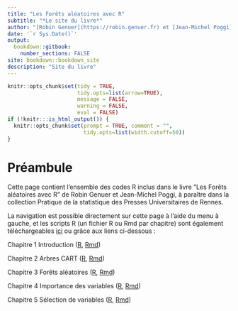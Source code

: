 ```yaml
---
title: "Les Forêts aléatoires avec R"
subtitle: "*Le site du livre*"
author: "[Robin Genuer](https://robin.genuer.fr) et [Jean-Michel Poggi](https://www.math.u-psud.fr/~poggi/)"
date: '`r Sys.Date()`'
output:
  bookdown::gitbook:
    number_sections: FALSE
site: bookdown::bookdown_site
description: "Site du livre"
---
```


```r
knitr::opts_chunk$set(tidy = TRUE,
                      tidy.opts=list(arrow=TRUE),
                      message = FALSE,
                      warning = FALSE,
                      eval = FALSE)
if (!knitr:::is_html_output()) {
  knitr::opts_chunk$set(prompt = TRUE, comment = "",
                        tidy.opts=list(width.cutoff=50))
}
```

# Préambule {-}

Cette page contient l'ensemble des codes R inclus dans le livre "Les Forêts
aléatoires avec R" de Robin Genuer et Jean-Michel Poggi, à paraître dans la
collection Pratique de la statistique des Presses Universitaires de Rennes.
 
La navigation est possible directement sur cette page à l'aide du menu à gauche,
et les scripts R (un fichier R ou Rmd par chapitre) sont également
téléchargeables [ici](https://github.com/robingenuer/LesForetsAleatoiresAvecR)
ou grâce aux liens ci-dessous :

Chapitre 1 Introduction ([R](01_intro.R), [Rmd](01_intro.Rmd))

Chapitre 2 Arbres CART ([R](02_cart.R), [Rmd](02_cart.Rmd))

Chapitre 3 Forêts aléatoires ([R](03_rf.R), [Rmd](03_rf.Rmd))

Chapitre 4 Importance des variables ([R](04_imp.R), [Rmd](04_imp.Rmd))

Chapitre 5 Sélection de variables ([R](05_vsurf.R), [Rmd](05_vsurf.Rmd))

